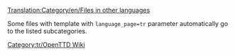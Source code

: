 [[Translation:Category/en/Files in other languages]]

{{en/Bilingual box| Tr
| ---.
| ''This page provides an index for a wide range of '''files (images) in Turkish''' in OpenTTD Wiki.''}}

Some files with {{en/S|Other languages files}} template with <code>language_page=tr</code> parameter automatically go to the listed subcategories.

[[Category:tr/OpenTTD Wiki]]